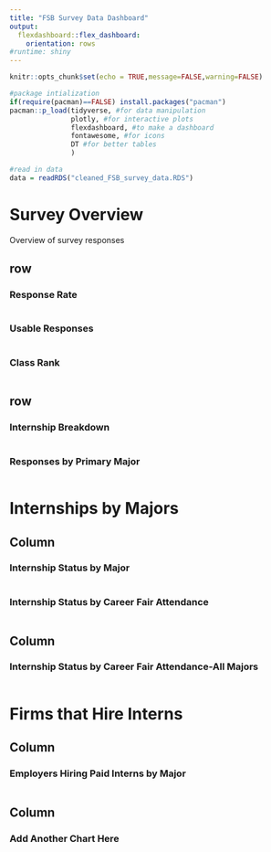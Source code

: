```yaml
---
title: "FSB Survey Data Dashboard"
output: 
  flexdashboard::flex_dashboard:
    orientation: rows
#runtime: shiny
---
```


```r
knitr::opts_chunk$set(echo = TRUE,message=FALSE,warning=FALSE)

#package intialization
if(require(pacman)==FALSE) install.packages("pacman")
pacman::p_load(tidyverse, #for data manipulation
               plotly, #for interactive plots
               flexdashboard, #to make a dashboard
               fontawesome, #for icons
               DT #for better tables
               )

#read in data
data = readRDS("cleaned_FSB_survey_data.RDS")
```

# Survey Overview {data-orientation=columns}

Overview of survey responses
  
## row {data-width=300}

### Response Rate

```r

```

### Usable Responses

```r

```   
 
### Class Rank
    
```r

```


## row {data-height=600}

### Internship Breakdown

```r

```


### Responses by Primary Major
    
```r

```
   
# Internships by Majors {data-orientation=columns}

## Column {data-width=400}

### Internship Status by Major

```r

```

### Internship Status by Career Fair Attendance

```r

```


## Column {data-width=600}

### Internship Status by Career Fair Attendance-All Majors

```r

```


# Firms that Hire Interns {data-orientation=columns}

## Column {data-width=500}

### Employers Hiring Paid Interns by Major

```r

```

## Column {data-width=500}

### Add Another Chart Here

```r

```

